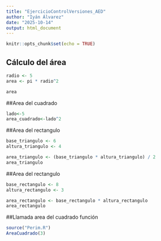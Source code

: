 ```yaml
---
title: "EjercicioControlVersiones_AED"
author: "Iyán Álvarez"
date: "2025-10-14"
output: html_document
---
```


```r
knitr::opts_chunk$set(echo = TRUE)
```

## Cálculo del área

```r

radio <- 5
area <- pi * radio^2

area
```

##Area del cuadrado

```r
lado<-5
area_cuadrado<-lado^2
```

##Area del rectangulo

```r
base_triangulo <- 6
altura_triangulo <- 4

area_triangulo <- (base_triangulo * altura_triangulo) / 2
area_triangulo
```

##Area del rectangulo

```r
base_rectangulo <- 8
altura_rectangulo <- 3

area_rectangulo <- base_rectangulo * altura_rectangulo
area_rectangulo
```

##Llamada area del cuadrado función

```r
source("Perim.R")
AreaCuadrado(3)
```

